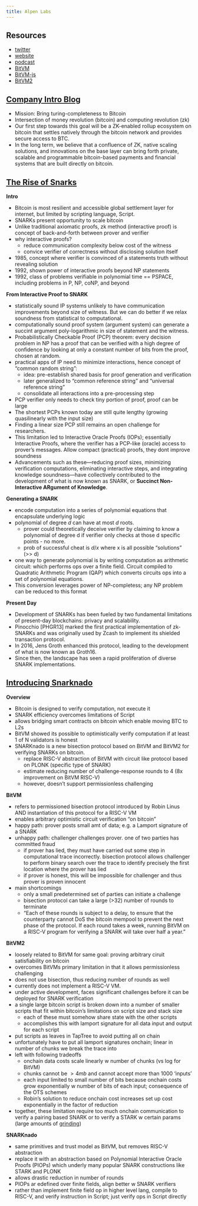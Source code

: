 ```yaml
---
title: Alpen Labs
---
```


## Resources

- [twitter](https://x.com/AlpenLabs)
- [website](https://www.alpenlabs.io/)
- [podcast](https://open.spotify.com/episode/4P4oD87oBDZ1fu85vbclkY?si=2ImsmDfcRJ-Fltd9Jv4sxg&context=spotify%3Ashow%3A7mmXdvUYQSSE6kyx0mceEQ)
- [BitVM](https://bitvm.org/bitvm.pdf)
- [BitVM-js](https://github.com/BitVM/bitvm-js)
- [BitVM2](https://bitvm.org/bitvm2)

## [Company Intro Blog](https://www.alpenlabs.io/blog/alpen-at-the-convergence-of-two-revolutions)

- Mission: Bring turing-completeness to Bitcoin
- Intersection of money revolution (bitcoin) and computing revolution (zk)
- Our first step towards this goal will be a ZK-enabled rollup ecosystem on bitcoin that settles natively through the bitcoin network and provides secure access to BTC.
- In the long term, we believe that a confluence of ZK, native scaling solutions, and innovations on the base layer can bring forth private, scalable and programmable bitcoin-based payments and financial systems that are built directly on bitcoin.

## [The Rise of Snarks](https://www.alpenlabs.io/blog/the-rise-of-snarks)

**Intro** 

- Bitcoin is most resilient and accessible global settlement layer for internet, but limited by scripting language, Script.
- SNARKs present opportunity to scale bitcoin
- Unlike traditional axiomatic proofs, zk method (interactive proof) is concept of back-and-forth between prover and verifier
- why interactive proofs?
    - reduce communication complexity below cost of the witness
    - convice verifier of correctness without disclosing solution itself
- 1985, concept where verifier is convinced of a statements truth without revealing solution
- 1992, shown power of interactive proofs beyond NP statements
- 1992, class of problems verifiable in polynomial time == PSPACE, including problems in P, NP, coNP, and beyond

**From Interactive Proof to SNARK**

- statistically sound IP systems unlikely to have communication improvements beyond size of witness. But we can do better if we relax soundness from statistical to computational.
- computationally sound proof system (argument system) can generate a succint argument poly-logarithmic in size of statement and the witness.
- Probabilistically Checkable Proof (PCP) theorem: every decision problem in NP has a proof that can be verified with a high degree of confidence by looking at only a constant number of bits from the proof, chosen at random.
- practical apps of IP need to minimize interactions, hence concept of "common random string": 
    - idea: pre-establish shared basis for proof generation and verification
    - later generalized to "common reference string" and "universal reference string"
    - consolidate all interactions into a pre-processing step
- PCP verifier only needs to check tiny portion of proof, proof can be large
- The shortest PCPs known today are still quite lengthy (growing quasilinearly with the input size)
- Finding a linear size PCP still remains an open challenge for researchers.
- This limitation led to Interactive Oracle Proofs (IOPs); essentially Interactive Proofs, where the verifier has a PCP-like (oracle) access to prover’s messages. Allow compact (practical) proofs, they dont improve soundness
- Advancements such as these—reducing proof sizes, minimizing verification computations, eliminating interactive steps, and integrating knowledge soundness—have collectively contributed to the development of what is now known as SNARK, or **Succinct Non-Interactive ARgument of Knowledge**.

**Generating a SNARK**

- encode computation into a series of polynomial equations that encapsulate underlying logic
- polynomial of degree $d$ can have at most $d$ roots. 
    - prover could theoretically deceive verifier by claiming to know a polynomial of degree d if verifier only checks at those d specific points - no more.
    - prob of successful cheat is $d/x$ where x is all possible "solutions" (>> d)
- one way to generate polynomial is by writing computation as arithmetic circuit: which performs ops over a finite field. Circuit compiled to Quadratic Arithmetic Program (QAP) which converts circuits ops into a set of polynomial equations.
- This conversion leverages power of NP-completess; any NP problem can be reduced to this format

**Present Day**

- Development of SNARKs has been fueled by two fundamental limitations of present-day blockchains: privacy and scalability. 
- Pinocchio [PHGR13] marked the first practical implementation of zk-SNARKs and was originally used by Zcash to implement its shielded transaction protocol. 
- In 2016, Jens Groth enhanced this protocol, leading to the development of what is now known as Groth16. 
- Since then, the landscape has seen a rapid proliferation of diverse SNARK implementations.

## [Introducing Snarknado](https://www.alpenlabs.io/blog/snarknado-practical-round-efficient-snark-verifier-on-bitcoin)

**Overview** 

- Bitcoin is designed to verify computation, not execute it 
- SNARK efficiency overcomes limitations of Script
- allows bridging smart contracts on bitcoin which enable moving BTC to L2s
- BitVM showed its possible to optimistically verify computation if at least 1 of N validators is honest
- SNARKnado is a new bisection protocol based on BitVM and BitVM2 for verifying SNARKs on bitcoin.
    - replace RISC-V abstraction of BitVM with circuit like protocol based on PLONK (specific type of SNARK)
    - estimate reducing number of challenge-response rounds to 4 (8x improvement on BitVM RISC-V)
    - however, doesn't support permissionless challenging

**BitVM**

- refers to permissioned bisection protocol introduced by Robin Linus AND instantiation of this protocol for a RISC-V VM
- enables arbitrary optimistic circuit verification "on bitcoin"
- happy path: prover posts small amt of data; e.g. a Lamport signature of a SNARK
- unhappy path: challenger challenges prover. one of two parties has committed fraud
    - if prover has lied, they must have carried out some step in computational trace incorrectly. bisection protocol allows challenger to perform binary search over the trace to identify precisely the first location where the prover has lied
    - if prover is honest, this will be impossible for challenger and thus prover is proven innocent
- main shortcomings
    - only a small predetermined set of parties can initiate a challenge
    - bisection protocol can take a large (>32) number of rounds to terminate
    - "Each of these rounds is subject to a delay, to ensure that the counterparty cannot DoS the bitcoin mempool to prevent the next phase of the protocol. If each round takes a week, running BitVM on a RISC-V program for verifying a SNARK will take over half a year."

**BitVM2**

- loosely related to BitVM for same goal: proving arbitrary ciruit satisfiability on bitcoin
- overcomes BitVMs primary limitation in that it allows permissionless challenging
- does not use bisection, thus reducing number of rounds as well
- currently does not implement a RISC-V VM. 
- under active development, faces significant challenges before it can be deployed for SNARK verification
- a single large bitcoin script is broken down into a number of smaller scripts that fit within bitcoin’s limitations on script size and stack size
    - each of these must somehow share state with the other scripts
    - accomplishes this with lamport signature for all data input and output for each script
- put scripts as leaves in TapTree to avoid putting all on chain
- unfortunately have to put all lamport signatures onchain; linear in number of chunks we break the trace into
- left with following tradeoffs
    - onchain data costs scale linearly w number of chunks (vs log for BitVM)
    - chunks cannot be $>4mb$ and cannot accept more than 1000 'inputs'
    - each input limited to small number of bits because onchain costs grow exponentially w number of bits of each input; consequence of the OTS schemes 
    - Robin’s solution to reduce onchain cost increases set up cost exponentially in the factor of reduction
- together, these limitation require too much onchain communication to verify a pairing based SNARK or to verify a STARK w certain params (large amounts of [grinding](https://eprint.iacr.org/2021/582.pdf))

**SNARKnado**

- same primitives and trust model as BitVM, but removes RISC-V abstraction
- replace it with an abstraction based on Polynomial Interactive Oracle Proofs (PIOPs) which underly many popular SNARK constructions like STARK and PLONK
- allows drastic reduction in number of rounds
- PIOPs ar edefined over finite fields, align better w SNARK verifiers
- rather than implement finite field op in higher level lang, compile to RISC-V, and verify instruction in Script; just verify ops in Script directly
